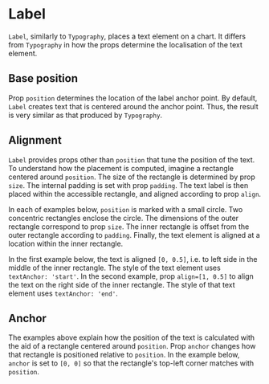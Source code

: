 
# Label

<Meta of={LabelStories} />

`Label`, similarly to `Typography`, places a text element on a chart.
It differs from `Typography` in how the props determine the localisation of the text element.

<ArgTypes of={LabelStories} />

## Base position

Prop `position` determines the location of the label anchor point.
By default, `Label` creates text that is centered around the anchor point.
Thus, the result is very similar as that produced by `Typography`.

<Canvas of={LabelStories.Default} />

## Alignment

`Label` provides props other than `position` that tune the position of the text.
To understand how the placement is computed, imagine a rectangle centered around `position`.
The size of the rectangle is determined by prop `size`. The internal padding is set
with prop `padding`. The text label is then placed within the accessible rectangle,
and aligned according to prop `align`.

In each of examples below, `position` is marked with a small circle.
Two concentric rectangles enclose the circle.
The dimensions of the outer rectangle correspond to prop `size`.
The inner rectangle is offset from the outer rectangle according to `padding`.
Finally, the text element is aligned at a location within the inner rectangle.

In the first example below, the text is aligned `[0, 0.5]`, i.e. to left side in the middle of the inner rectangle.
The style of the text element uses `textAnchor: 'start'`.
In the second example, prop `align=[1, 0.5]` to align the text on the right side of the inner rectangle.
The style of that text element uses `textAnchor: 'end'`.

<Canvas of={LabelStories.AlignedMiddleLeft} />
<Canvas of={LabelStories.AlignedMiddleRight} />

## Anchor

The examples above explain how the position of the text is calculated with the aid of a rectangle centered around `position`.
Prop `anchor` changes how that rectangle is positioned relative to `position`.
In the example below, `anchor` is set to `[0, 0]` so that the rectangle's top-left corner matches with `position`.

<Canvas of={LabelStories.AnchoredTopLeft} />
